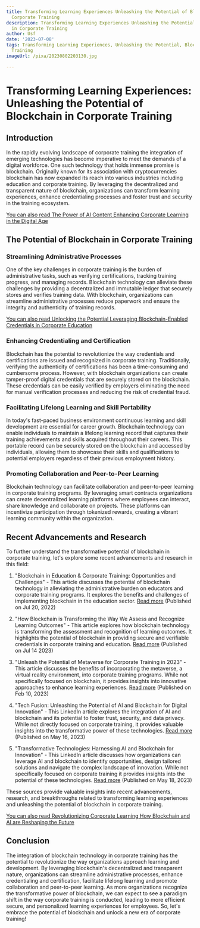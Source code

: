 ```yaml
---
title: Transforming Learning Experiences Unleashing the Potential of Blockchain in
  Corporate Training
description: Transforming Learning Experiences Unleashing the Potential of Blockchain
  in Corporate Training
author: Usf
date: '2023-07-08'
tags: Transforming Learning Experiences, Unleashing the Potential, Blockchain, Corporate
  Training
imageUrl: /pixa/20230802203130.jpg

---
```

# Transforming Learning  Experiences:  Unleashing the Potential of  Blockchain in Corporate  Training

##  Introduction

In the  rapidly evolving landscape of corporate training the integration of emerging technologies has become imperative to meet  the demands  of a digital workforce. One such technology that holds immense promise is blockchain. Originally known for its association with cryptocurrencies  blockchain has  now expanded its reach into various industries  including education and corporate training. By leveraging the decentralized and transparent nature of blockchain, organizations can  transform learning experiences, enhance credentialing processes and foster trust and security in the training ecosystem.

[You can also read The Power of AI Content Enhancing Corporate Learning in the Digital Age](The%20Power%20of%20AI%20Content%20Enhancing%20Corporate%20Learning%20in%20the%20Digital%20Age)


## The Potential of Blockchain in Corporate Training

### Streamlining  Administrative Processes

One of the key challenges in corporate training is  the burden of administrative tasks, such as verifying certifications, tracking training progress, and managing records.  Blockchain technology can alleviate these challenges by providing a decentralized and immutable ledger that securely stores and verifies training data. With blockchain, organizations can streamline administrative processes reduce paperwork and ensure the integrity and authenticity of training records.

[You can also read Unlocking the  Potential  Leveraging Blockchain-Enabled Credentials in Corporate Education](Unlocking%20the%20Potential%20Leveraging%20Blockchain-Enabled%20Credentials%20in%20Corporate%20Education)


### Enhancing Credentialing and Certification

Blockchain has the potential to revolutionize  the way credentials and certifications are issued and recognized  in corporate training. Traditionally,  verifying the authenticity of certifications has been a time-consuming and cumbersome process. However,  with blockchain organizations can create tamper-proof digital credentials that are securely stored on the blockchain.  These credentials can be easily verified by employers eliminating the need for manual verification processes and reducing  the risk of credential fraud.

### Facilitating Lifelong Learning and Skill Portability

In today's fast-paced business  environment continuous learning and skill development are essential for career growth. Blockchain  technology can enable individuals to maintain  a lifelong  learning record that captures their training achievements and skills acquired throughout their careers. This portable record can  be securely stored on  the blockchain  and accessed by  individuals,  allowing them to showcase their skills and qualifications to potential employers  regardless of their previous  employment history.

### Promoting Collaboration and Peer-to-Peer Learning

Blockchain technology can facilitate collaboration and peer-to-peer learning in corporate training programs. By leveraging smart contracts organizations  can create decentralized learning platforms where employees can interact, share knowledge and collaborate on projects. These platforms can incentivize participation through tokenized rewards, creating a vibrant learning community within the organization.

## Recent Advancements and Research

To further understand the transformative potential of blockchain  in corporate training, let's explore  some recent advancements and research in this field:

1. "Blockchain in Education & Corporate Training: Opportunities  and Challenges" - This article discusses the potential of  blockchain technology in alleviating the administrative burden on  educators and corporate training  programs. It  explores the benefits and challenges  of implementing blockchain in the education sector.  [Read more](https://problemsolutions.net/2022/07/20/blockchain-in-education-corporate-training-opportunities-and-challenges/) (Published on Jul 20, 2022)

2. "How  Blockchain is Transforming the Way We Assess and Recognize Learning Outcomes" - This article explores how blockchain technology is transforming the assessment  and recognition of learning outcomes. It highlights the potential of blockchain in providing secure and verifiable credentials in corporate training and education. [Read more](https://ts2.space/en/how-blockchain-is-transforming-the-way-we-assess-and-recognize-learning-outcomes/) (Published on Jul  14 2023)

3. "Unleash the Potential of Metaverse for Corporate Training in 2023" - This  article discusses the benefits of incorporating the  metaverse, a virtual reality environment, into corporate training programs. While not specifically focused on blockchain, it  provides insights into innovative approaches to  enhance learning experiences. [Read more](https://www.infoprolearning.com/blog/incorporating-metaverse-into-corporate-training-programs-in-2023-a-look-into-the-future/) (Published on Feb 10, 2023)

4. "Tech Fusion: Unleashing  the Potential of AI and  Blockchain for Digital Innovation" - This LinkedIn article  explores the integration of AI  and blockchain and its potential  to foster  trust, security, and data privacy. While not directly  focused on corporate training, it provides valuable insights into the transformative power of these technologies. [Read more](https://www.linkedin.com/pulse/tech-fusion-unleashing-potential-ai-blockchain-denise-de-gaetano) (Published on May 16,  2023)

5. "Transformative Technologies: Harnessing AI and Blockchain for Innovation" - This LinkedIn article  discusses how organizations can leverage AI and blockchain to identify opportunities, design tailored  solutions and  navigate the complex landscape of innovation. While not specifically focused on corporate  training it provides insights into the potential  of these technologies. [Read more](https://www.linkedin.com/pulse/transformative-technologies-harnessing-ai-blockchain-de-gaetano) (Published on May 18,  2023)

These sources provide  valuable insights into  recent advancements, research, and breakthroughs related to transforming learning experiences and unleashing  the potential of blockchain in corporate training.

[You can also read Revolutionizing Corporate Learning  How Blockchain and  AI  are Reshaping the Future](Revolutionizing%20Corporate%20Learning%20How%20Blockchain%20and%20AI%20are%20Reshaping%20the%20Future)


## Conclusion

The integration of blockchain technology  in corporate training has the potential to revolutionize the way  organizations approach learning and development. By leveraging blockchain's decentralized  and transparent nature, organizations can streamline administrative processes, enhance credentialing and certification, facilitate lifelong learning and promote collaboration and peer-to-peer  learning. As more  organizations recognize the transformative power of blockchain, we can expect to see a paradigm  shift in the way corporate training is conducted, leading to more efficient secure, and personalized  learning experiences for  employees. So, let's embrace the potential of blockchain and unlock a new  era of corporate training!